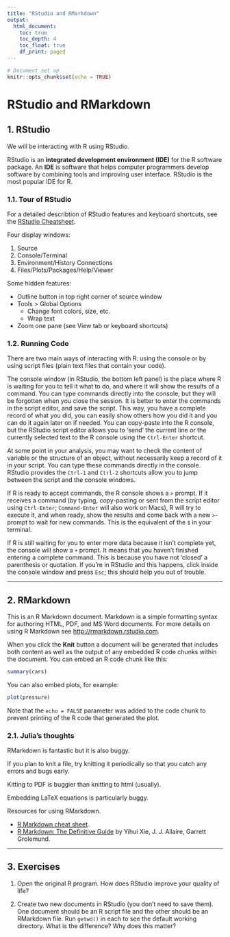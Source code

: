 ```yaml
---
title: "RStudio and RMarkdown"
output:
  html_document:
    toc: true
    toc_depth: 4
    toc_float: true
    df_print: paged
---
```


```r
# Document set up
knitr::opts_chunk$set(echo = TRUE)
```

# RStudio and RMarkdown 

## 1. RStudio 

We will be interacting with R using RStudio. 

RStudio is an **integrated development environment (IDE)** for the R software package. An **IDE** is software that helps computer programmers develop software by combining tools and improving user interface. RStudio is the most popular IDE for R. 

### 1.1. Tour of RStudio 

For a detailed describtion of RStudio features and keyboard shortcuts, see the [RStudio Cheatsheet](https://github.com/rstudio/cheatsheets/blob/master/rstudio-ide.pdf).

Four display windows:  

1. Source
2. Console/Terminal 
3. Environment/History Connections
4. Files/Plots/Packages/Help/Viewer

Some hidden features:

- Outline button in top right corner of source window 
- Tools > Global Options
  - Change font colors, size, etc. 
  - Wrap text 
- Zoom one pane (see View tab or keyboard shortcuts)


### 1.2. Running Code

There are two main ways of interacting with R: using the console or by using script files (plain text files that contain your code).

The console window (in RStudio, the bottom left panel) is the place where R is waiting for you to tell it what to do, and where it will show the results of a command.  You can type commands directly into the console, but they will be forgotten when you close the session. It is better to enter the commands in the script editor, and save the script. This way, you have a complete record of what you did, you can easily show others how you did it and you can do it again later on if needed. You can copy-paste into the R console, but the RStudio script editor allows you to 'send' the current line or the currently selected text to the R console using the `Ctrl-Enter` shortcut.

At some point in your analysis, you may want to check the content of variable or the structure of an object, without necessarily keep a record of it in your script. You can type these commands directly in the console. RStudio provides the `Ctrl-1` and `Ctrl-2` shortcuts allow you to jump between the script and the console windows.

If R is ready to accept commands, the R console shows a `>` prompt. If it receives a command (by typing, copy-pasting or sent from the script editor using `Ctrl-Enter`; `Command-Enter` will also work on Macs), R will try to execute it, and when ready, show the results and come back with a new `>`-prompt to wait for new commands. This is the equivalent of the `$` in your terminal. 

If R is still waiting for you to enter more data because it isn't complete yet, the console will show a `+` prompt. It means that you haven't finished entering a complete command. This is because you have not 'closed' a parenthesis or quotation. If you're in RStudio and this happens, click inside the console window and press `Esc`; this should help you out of trouble.


**********************************************************

## 2. RMarkdown 

This is an R Markdown document. Markdown is a simple formatting syntax for authoring HTML, PDF, and MS Word documents. For more details on using R Markdown see <http://rmarkdown.rstudio.com>.

When you click the **Knit** button a document will be generated that includes both content as well as the output of any embedded R code chunks within the document. You can embed an R code chunk like this:

```r
summary(cars)
```

You can also embed plots, for example:

```r
plot(pressure)
```

Note that the `echo = FALSE` parameter was added to the code chunk to prevent printing of the R code that generated the plot.

### 2.1. Julia's thoughts

RMarkdown is fantastic but it is also buggy. 

If you plan to knit a file, try knitting it periodically so that you catch any errors and bugs early.

Kitting to PDF is buggier than knitting to html (usually). 

Embedding LaTeX equations is particularly buggy. 

Resources for using RMarkdown. 

- [R Markdown cheat sheet](https://github.com/rstudio/cheatsheets/blob/master/rmarkdown-2.0.pdf).
- [R Markdown: The Definitive Guide](https://bookdown.org/yihui/rmarkdown/) by Yihui Xie, J. J. Allaire, Garrett Grolemund.


**********************************************************

## 3. Exercises

1. Open the original R program. How does RStudio improve your quality of life?  

2. Create two new documents in RStudio (you don't need to save them). One document should be an R script file and the other should be an RMarkdown file. Run `getwd()` in each to see the default working directory. What is the difference? Why does this matter? 












